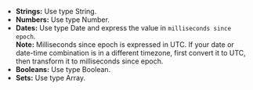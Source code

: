 * **Strings:** Use type String.
* **Numbers:** Use type Number.
* **Dates:** Use type Date and express the value in `milliseconds since epoch`. <br />**Note:** Milliseconds since epoch is expressed in UTC. If your date or date-time combination is in a different timezone, first convert it to UTC, then transform it to milliseconds since epoch.
* **Booleans:** Use type Boolean.
* **Sets:** Use type Array.